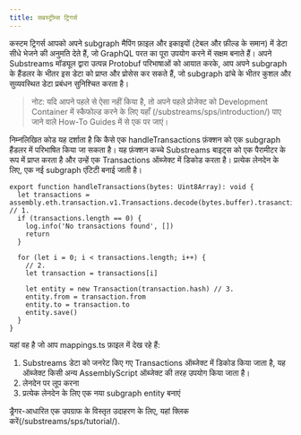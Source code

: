 ```yaml
---
title: सबस्ट्रीम्स ट्रिगर्स
---
```


कस्टम ट्रिगर्स आपको अपने subgraph मैपिंग फ़ाइल और इकाइयों (टेबल और फ़ील्ड के समान) में डेटा सीधे भेजने की अनुमति देते हैं, जो GraphQL परत का पूरा उपयोग करने में सक्षम बनाते हैं। अपने Substreams मॉड्यूल द्वारा उत्पन्न Protobuf परिभाषाओं को आयात करके, आप अपने subgraph के हैंडलर के भीतर इस डेटा को प्राप्त और प्रोसेस कर सकते हैं, जो subgraph ढांचे के भीतर कुशल और सुव्यवस्थित डेटा प्रबंधन सुनिश्चित करता है।

> नोट: यदि आपने पहले से ऐसा नहीं किया है, तो अपने पहले प्रोजेक्ट को Development Container में स्कैफोल्ड करने के लिए यहाँ (/substreams/sps/introduction/) पाए जाने वाले How-To Guides में से एक पर जाएं।

निम्नलिखित कोड यह दर्शाता है कि कैसे एक handleTransactions फ़ंक्शन को एक subgraph हैंडलर में परिभाषित किया जा सकता है। यह फ़ंक्शन कच्चे Substreams बाइट्स को एक पैरामीटर के रूप में प्राप्त करता है और उन्हें एक Transactions ऑब्जेक्ट में डिकोड करता है। प्रत्येक लेनदेन के लिए, एक नई subgraph एंटिटी बनाई जाती है।

```tsx
export function handleTransactions(bytes: Uint8Array): void {
  let transactions = assembly.eth.transaction.v1.Transactions.decode(bytes.buffer).trasanctions // 1.
  if (transactions.length == 0) {
    log.info('No transactions found', [])
    return
  }

  for (let i = 0; i < transactions.length; i++) {
    // 2.
    let transaction = transactions[i]

    let entity = new Transaction(transaction.hash) // 3.
    entity.from = transaction.from
    entity.to = transaction.to
    entity.save()
  }
}
```

यहां वह है जो आप mappings.ts फ़ाइल में देख रहे हैं:

1. Substreams डेटा को जनरेट किए गए Transactions ऑब्जेक्ट में डिकोड किया जाता है, यह ऑब्जेक्ट किसी अन्य AssemblyScript ऑब्जेक्ट की तरह उपयोग किया जाता है।
2. लेनदेन पर लूप करना
3. प्रत्येक लेनदेन के लिए एक नया subgraph entity बनाएं

ड्रैगर-आधारित एक उपग्राफ के विस्तृत उदाहरण के लिए, यहां क्लिक करें(/substreams/sps/tutorial/).
